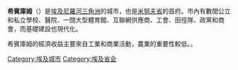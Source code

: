 
{{Unreferenced|time=2018-11-01T11:39:21+00:00}}
{{Infobox Settlement
<!--See the Table at Infobox Settlement for all fields and descriptions of usage-->
<!-- Basic info  ---------------->
|name          = 希賓庫姆
|other_name             =
|native_name            = شبين الكوم <!-- for cities whose native name is not in English -->
|nickname               = 
|settlement_type        =
|motto                  =
<!-- images and maps  ----------->
|image_skyline          = File:كوبري عمر افندي.jpg
|imagesize              =
|image_caption          =
|image_flag             = 
|flag_size              =
|image_seal             = 
|seal_size              =
|image_shield           = 
|shield_size            =
|image_map              = 
|mapsize                =
|map_caption            = 
|pushpin_map            = Egypt<!-- the name of a location map as per Template:Location_map -->
|pushpin_label_position =bottom
|pushpin_mapsize        =300
|pushpin_map_caption    = 希賓庫姆的位置
<!-- Location ------------------>
|subdivision_type       = 國家
|subdivision_name       = {{flag|Egypt}}
|subdivision_type1      = [[埃及行政區劃|省]]
|subdivision_name1      = [[米努夫省|米努夫省]]
|subdivision_type2      =
|subdivision_name2      = 
|subdivision_type3      =
|subdivision_name3      = 
|<!-- Politics ----------------->
|government_footnotes   =
|government_type        =
|leader_title           =
|leader_name            =
|leader_title1          =  <!-- for places with, say, both a mayor and a city manager -->
|leader_name1           =
|established_title      =  <!-- Settled -->
|established_date       = 
<!-- Area    --------------------->
|area_magnitude         = 
|unit_pref                =Imperial <!--Enter: Imperial, if Imperial (metric) is desired-->
|area_footnotes           =
|area_total_km2           = <!-- ALL fields dealing with a measurements are subject to automatic unit conversion-->
|area_land_km2            = <!--See table @ Template:Infobox Settlement for details on automatic unit conversion-->
<!-- Population   ----------------------->
|population_as_of               =
|population_footnotes           =
|population_note                =
|population_total               = 
|population_density_km2         =
|population_density_sq_mi       =
|population_metro               =
|population_density_metro_km2   =
|population_density_metro_sq_mi =
|population_blank1_title        =Ethnicities
|population_blank1              =
|population_density_blank1_km2 =   
|population_density_blank1_sq_mi =
<!-- General information  --------------->
|timezone               =[[埃及標準時間|埃及標準時間]] 
|utc_offset             = +2
|timezone_DST           = +3
|utc_offset_DST         = 
|latd=30|latm=33|lats=31|latNS=N
|longd=31|longm=0|longs=36|longEW=E
|elevation_footnotes    =  <!--for references: use <ref> </ref> tags-->
|elevation_m            = 
|elevation_ft           =
<!-- Area/postal codes & others -------->
|postal_code_type       =  <!-- enter ZIP code, Postcode, Post code, Postal code... -->
|postal_code            =
|area_code              =
|blank_name             =
|blank_info             =
|blank1_name            =
|blank1_info            =
|website                = 
|footnotes              = 
}} 

'''希賓庫姆'''（{{lang-ar|شبين الكوم}}）是[[埃及|埃及]][[尼羅河三角洲|尼羅河三角洲]]的城市，也是[[米努夫省|米努夫省]]的首府。市內有數間公立和私立學校、醫院、一間大型體育館、互聯網供應商、工會、田徑隊、政黨和商會，而基礎建設也現代化。

希賓庫姆的經濟收益主要來自工業和商業活動，農業的重要性較低。{{Fact|2006年人口63萬，佔全省的18.87%，人口密度為每平方公里2,010人|time=2012-07-29}}。

{{coord|30|33|31|N|31|0|36|E|display=title}}

{{DEFAULTSORT: Shibin El Kom}}
[[Category:埃及城市|Category:埃及城市]]
[[Category:埃及省会|Category:埃及省会]]
{{埃及地理小作品}}
